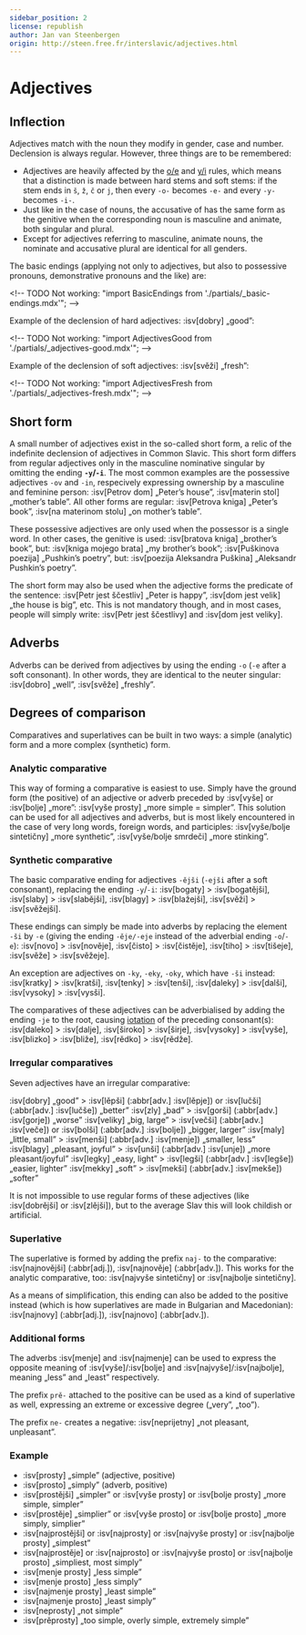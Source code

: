 ```yaml
---
sidebar_position: 2
license: republish
author: Jan van Steenbergen
origin: http://steen.free.fr/interslavic/adjectives.html
---
```


# Adjectives

## Inflection

Adjectives match with the noun they modify in gender, case and number. Declension is always regular. However, three things are to be remembered:

- Adjectives are heavily affected by the [o/e][1] and [y/i][2] rules, which means that a distinction is made between hard stems and soft stems: if the stem ends in `š`, `ž`, `č` or `j`, then every `-o-` becomes `-e-` and every `-y-` becomes `-i-`.
- Just like in the case of nouns, the accusative of has the same form as the genitive when the corresponding noun is masculine and animate, both singular and plural.
- Except for adjectives referring to masculine, animate nouns, the nominate and accusative plural are identical for all genders.

The basic endings (applying not only to adjectives, but also to possessive pronouns, demonstrative pronouns and the like) are:

\<!-- TODO Not working: "import BasicEndings from './partials/\_basic-endings.mdx'"; -->

Example of the declension of hard adjectives: :isv[dobry] „good”:

\<!-- TODO Not working: "import AdjectivesGood from './partials/\_adjectives-good.mdx'"; -->

Example of the declension of soft adjectives: :isv[svěži] „fresh”:

\<!-- TODO Not working: "import AdjectivesFresh from './partials/\_adjectives-fresh.mdx'"; -->

## Short form

A small number of adjectives exist in the so-called short form, a relic of the indefinite declension of adjectives in Common Slavic. This short form differs from regular adjectives only in the masculine nominative singular by omitting the ending **`-y`/`-i`**. The most common examples are the possessive adjectives `-ov` and `-in`, respecively expressing ownership by a masculine and feminine person: :isv[Petrov dom] „Peter’s house”, :isv[materin stol] „mother’s table”. All other forms are regular: :isv[Petrova kniga] „Peter’s book”, :isv[na materinom stolu] „on mother’s table”.

These possessive adjectives are only used when the possessor is a single word. In other cases, the genitive is used: :isv[bratova kniga] „brother’s book”, but: :isv[kniga mojego brata] „my brother’s book”; :isv[Puškinova poezija] „Pushkin’s poetry”, but: :isv[poezija Aleksandra Puškina] „Aleksandr Pushkin’s poetry”.

The short form may also be used when the adjective forms the predicate of the sentence: :isv[Petr jest ščestliv] „Peter is happy”, :isv[dom jest velik] „the house is big”, etc. This is not mandatory though, and in most cases, people will simply write: :isv[Petr jest ščestlivy] and :isv[dom jest veliky].

## Adverbs

Adverbs can be derived from adjectives by using the ending `-o` (`-e` after a soft consonant). In other words, they are identical to the neuter singular: :isv[dobro] „well”, :isv[svěže] „freshly”.

## Degrees of comparison

Comparatives and superlatives can be built in two ways: a simple (analytic) form and a more complex (synthetic) form.

### Analytic comparative

This way of forming a comparative is easiest to use. Simply have the ground form (the positive) of an adjective or adverb preceded by :isv[vyše] or :isv[bolje] „more”: :isv[vyše prosty] „more simple = simpler”. This solution can be used for all adjectives and adverbs, but is most likely encountered in the case of very long words, foreign words, and participles: :isv[vyše/bolje sintetičny] „more synthetic”,  :isv[vyše/bolje smrdeči] „more stinking”.

### Synthetic comparative

The basic comparative ending for adjectives `-ějši` (`-ejši` after a soft consonant), replacing the ending `-y`/`-i`: :isv[bogaty] > :isv[bogatějši], :isv[slaby] > :isv[slabějši], :isv[blagy] > :isv[blažejši], :isv[svěži] > :isv[svěžejši].

These endings can simply be made into adverbs by replacing the element `-ši` by `-e` (giving the ending `-ěje/-eje` instead of the adverbial ending `-o`/`-e`): :isv[novo] > :isv[nověje], :isv[čisto] > :isv[čistěje], :isv[tiho] > :isv[tišeje], :isv[svěže] > :isv[svěžeje].

An exception are adjectives on `-ky`, `-eky`, `-oky`, which have `-ši` instead: :isv[kratky] > :isv[kratši], :isv[tenky] > :isv[tenši], :isv[daleky] > :isv[dalši], :isv[vysoky] > :isv[vysši].

The comparatives of these adjectives can be adverbialised by adding the ending `-je` to the root, causing [iotation][3] of the preceding consonant(s): :isv[daleko] > :isv[dalje], :isv[široko] > :isv[širje], :isv[vysoky] > :isv[vyše], :isv[blizko] > :isv[bliže], :isv[rědko] > :isv[rědže].

### Irregular comparatives

Seven adjectives have an irregular comparative:

:isv[dobry] „good” > :isv[lěpši] (:abbr[adv.] :isv[lěpje]) or :isv[lučši] (:abbr[adv.] :isv[lučše]) „better”
:isv[zly] „bad” > :isv[gorši] (:abbr[adv.] :isv[gorje]) „worse”
:isv[veliky] „big, large” > :isv[večši] (:abbr[adv.] :isv[veče]) or :isv[bolši] (:abbr[adv.] :isv[bolje]) „bigger, larger”
:isv[maly] „little, small” > :isv[menši] (:abbr[adv.] :isv[menje]) „smaller, less”
:isv[blagy] „pleasant, joyful” > :isv[unši] (:abbr[adv.] :isv[unje]) „more pleasant/joyful”
:isv[legky] „easy, light” > :isv[legši] (:abbr[adv.] :isv[legše]) „easier, lighter”
:isv[mekky] „soft” > :isv[mekši] (:abbr[adv.] :isv[mekše]) „softer”

It is not impossible to use regular forms of these adjectives (like :isv[dobrějši] or :isv[zlějši]), but to the average Slav this will look childish or artificial.

### Superlative

The superlative is formed by adding the prefix `naj-` to the comparative: :isv[najnovějši] (:abbr[adj.]), :isv[najnověje] (:abbr[adv.]). This works for the analytic comparative, too: :isv[najvyše sintetičny] or :isv[najbolje sintetičny].

As a means of simplification, this ending can also be added to the positive instead (which is how superlatives are made in Bulgarian and Macedonian): :isv[najnovy] (:abbr[adj.]), :isv[najnovo] (:abbr[adv.]).

### Additional forms

The adverbs :isv[menje] and :isv[najmenje] can be used to express the opposite meaning of :isv[vyše]/:isv[bolje] and :isv[najvyše]/:isv[najbolje], meaning „less” and „least” respectively.

The prefix `prě-` attached to the positive can be used as a kind of superlative as well, expressing an extreme or excessive degree („very”, „too”).

The prefix `ne-` creates a negative: :isv[neprijetny] „not pleasant, unpleasant”.

### Example

- :isv[prosty] „simple” (adjective, positive)
- :isv[prosto] „simply” (adverb, positive)
- :isv[prostějši] „simpler” or :isv[vyše prosty] or :isv[bolje prosty] „more simple, simpler”
- :isv[prostěje] „simplier” or :isv[vyše prosto] or :isv[bolje prosto] „more simply, simplier”
- :isv[najprostějši] or :isv[najprosty] or :isv[najvyše prosty] or :isv[najbolje prosty] „simplest”
- :isv[najprostěje] or :isv[najprosto] or :isv[najvyše prosto] or :isv[najbolje prosto] „simpliest, most simply”
- :isv[menje prosty] „less simple”
- :isv[menje prosto] „less simply”
- :isv[najmenje prosty] „least simple”
- :isv[najmenje prosto] „least simply”
- :isv[neprosty] „not simple”
- :isv[prěprosty] „too simple, overly simple, extremely simple”

[1]: ../phonology.mdx#o

[2]: ../phonology.mdx#y

[3]: ../phonology.mdx#iotation
